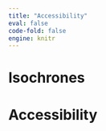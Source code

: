 ```yaml
---
title: "Accessibility"
eval: false
code-fold: false
engine: knitr
---
```


# Isochrones

# Accessibility

